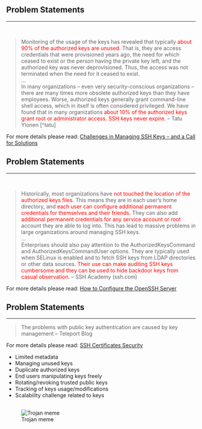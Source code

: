 ## Problem Statements

<hr>

<br>

:::{.custom-smaller}
>Monitoring of the usage of the keys has revealed that typically [about 90% of
the authorized keys are unused.]{style="color:red;"}
That is, they are access credentials that were provisioned years ago, the need
for which ceased to exist or the person having the private key left, and the
authorized key was never deprovisioned. Thus, the access was not terminated when
the need for it ceased to exist.\
\...\
In many organizations – even very security-conscious organizations – there are
many times more obsolete authorized keys than they have employees. Worse,
authorized keys generally grant command-line shell access, which in itself is
often considered privileged. We have found that in many organizations [about 10%
of the authorized keys grant root or administrator access. SSH keys never
expire.]{style="color:red;"}  -- Tatu Ylonen [^tatu]
:::

:::aside
For more details please read:
[Challenges in Managing SSH Keys – and a Call for Solutions](https://ylonen.org/papers/ssh-key-challenges.pdf){target="_blank"}
:::

## Problem Statements

<hr>

<br>

:::{.custom-smaller}
>Historically, most organizations have [not touched the location of the
authorized keys files.]{style="color:red;"} This means they are in each user's
home directory, and [each user can configure additional permanent credentials
for themselves and their friends.]{style="color:red;"} They can also add
[additional permanent credentials for any service account or
root]{style="color:red;"} account they are able to log into. This has lead to
massive problems in large organizations around managing SSH keys.\
\...\
Enterprises should also pay attention to the AuthorizedKeysCommand and
AuthorizedKeysCommandUser options. They are typically used when SELinux is
enabled and to fetch SSH keys from LDAP directories or other data sources.
[Their use can make auditing SSH keys cumbersome and they can be used to hide
backdoor keys from casual observation.]{style="color:red;"}
-- SSH Academy (ssh.com)
:::

:::aside
For more details please read: [How to Configure the OpenSSH Server](https://ssh.com/academy/ssh/sshd_config){target=_blank}
:::

## Problem Statements

<hr>

> The problems with public key authentication are caused by key management
-- Teleport Blog

:::aside
For more details please read: [SSH Certificates Security](https://goteleport.com/blog/ssh-certificates/){target=_blank}
:::

:::{.incremental}
- Limited metadata
- Managing unused keys
- Duplicate authorized keys
- End users manipulating keys freely
- Rotating/revoking trusted public keys
- Tracking of keys usage/modifications
- Scalability challenge related to keys
:::

##

![Trojan meme](/src/images/trojan.svg){fig-align="center" #fig-trojan}

